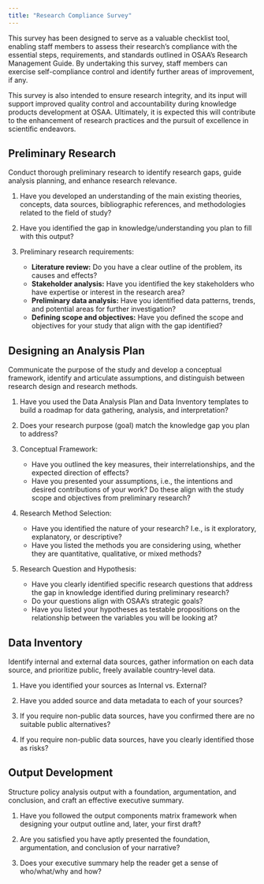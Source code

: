 ```yaml
---
title: "Research Compliance Survey"
---
```


This survey has been designed to serve as a valuable checklist tool, enabling staff members to assess their research's compliance with the essential steps, requirements, and standards outlined in OSAA’s Research Management Guide. By undertaking this survey, staff members can exercise self-compliance control and identify further areas of improvement, if any.

This survey is also intended to ensure research integrity, and its input will support improved quality control and accountability during knowledge products development at OSAA. Ultimately, it is expected this will contribute to the enhancement of research practices and the pursuit of excellence in scientific endeavors.

## Preliminary Research 
Conduct thorough preliminary research to identify research gaps, guide analysis planning, and enhance research relevance.

1. Have you developed an understanding of the main existing theories, concepts, data sources, bibliographic references, and methodologies related to the field of study?

2. Have you identified the gap in knowledge/understanding you plan to fill with this output?

3. Preliminary research requirements:
    - **Literature review:** Do you have a clear outline of the problem, its causes and effects?
    - **Stakeholder analysis:** Have you identified the key stakeholders who have expertise or interest in the research area?
    - **Preliminary data analysis:** Have you identified data patterns, trends, and potential areas for further investigation?
    - **Defining scope and objectives:** Have you defined the scope and objectives for your study that align with the gap identified?

## Designing an Analysis Plan
Communicate the purpose of the study and develop a conceptual framework, identify and articulate assumptions, and distinguish between research design and research methods.

1. Have you used the Data Analysis Plan and Data Inventory templates to build a roadmap for data gathering, analysis, and interpretation?

2. Does your research purpose (goal) match the knowledge gap you plan to address?

3. Conceptual Framework:
    - Have you outlined the key measures, their interrelationships, and the expected direction of effects?
    - Have you presented your assumptions, i.e., the intentions and desired contributions of your work? Do these align with the study scope and objectives from preliminary research?

4. Research Method Selection:
    - Have you identified the nature of your research? I.e., is it exploratory, explanatory, or descriptive?
    - Have you listed the methods you are considering using, whether they are quantitative, qualitative, or mixed methods?

5. Research Question and Hypothesis:
    - Have you clearly identified specific research questions that address the gap in knowledge identified during preliminary research?
    - Do your questions align with OSAA’s strategic goals?
    - Have you listed your hypotheses as testable propositions on the relationship between the variables you will be looking at?

## Data Inventory
Identify internal and external data sources, gather information on each data source, and prioritize public, freely available country-level data.

1. Have you identified your sources as Internal vs. External?

2. Have you added source and data metadata to each of your sources?

3. If you require non-public data sources, have you confirmed there are no suitable public alternatives?

4. If you require non-public data sources, have you clearly identified those as risks?

## Output Development
Structure policy analysis output with a foundation, argumentation, and conclusion, and craft an effective executive summary.

1. Have you followed the output components matrix framework when designing your output outline and, later, your first draft?

2. Are you satisfied you have aptly presented the foundation, argumentation, and conclusion of your narrative?

3. Does your executive summary help the reader get a sense of who/what/why and how?

